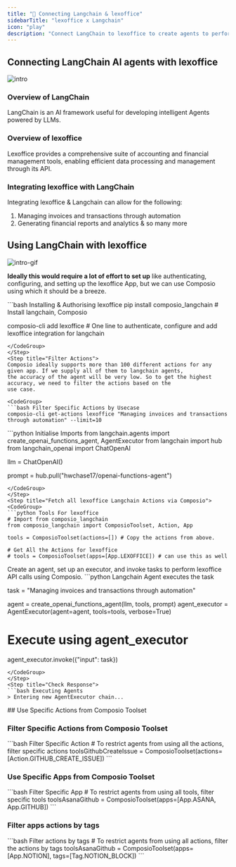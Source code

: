 ```yaml
---
title: "🚀 Connecting Langchain & lexoffice"
sidebarTitle: "lexoffice x Langchain"
icon: "play"
description: "Connect LangChain to lexoffice to create agents to perform tasks using natural language"
---
```


## Connecting LangChain AI agents with lexoffice
![intro](/media/intro.jpg)

### Overview of LangChain

LangChain is an AI framework useful for developing intelligent Agents powered by LLMs.

### Overview of lexoffice

Lexoffice provides a comprehensive suite of accounting and financial management tools, enabling efficient data processing and management through its API.

### Integrating lexoffice with LangChain

Integrating lexoffice & Langchain can allow for the following:

1. Managing invoices and transactions through automation
2. Generating financial reports and analytics
& so many more

## Using LangChain with lexoffice
![intro-gif](/media/intro.gif)
<Steps>
<Step title="Setting Up the Environment">

**Ideally this would require a lot of effort to set up** like authenticating, configuring, and setting up the lexoffice App, but we can use Composio using which it should be a breeze.

<CodeGroup>
```bash Installing & Authorising lexoffice
pip install composio_langchain # Install langchain, Composio 

composio-cli add lexoffice # One line to authenticate, configure and add lexoffice integration for langchain
```
</CodeGroup>
</Step>
<Step title="Filter Actions">
Composio ideally supports more than 100 different actions for any given app. If we supply all of them to langchain agents, 
the accuracy of the agent will be very low. So to get the highest accuracy, we need to filter the actions based on the 
use case.

<CodeGroup>
```bash Filter Specific Actions by Usecase
composio-cli get-actions lexoffice "Managing invoices and transactions through automation" --limit=10
```
</CodeGroup>

</Step>
<Step title="Import Base Packages">

<CodeGroup>
```python Initialise Imports
from langchain.agents import create_openai_functions_agent, AgentExecutor
from langchain import hub
from langchain_openai import ChatOpenAI


llm = ChatOpenAI()

prompt = hub.pull("hwchase17/openai-functions-agent")
```
</CodeGroup>
</Step>
<Step title="Fetch all lexoffice Langchain Actions via Composio">
<CodeGroup>
```python Tools For lexoffice
# Import from composio_langchain
from composio_langchain import ComposioToolset, Action, App

tools = ComposioToolset(actions=[]) # Copy the actions from above. 

# Get All the Actions for lexoffice
# tools = ComposioToolset(apps=[App.LEXOFFICE]) # can use this as well
```
</CodeGroup>
</Step>
<Step title="Execute the Agent">
Create an agent, set up an executor, and invoke tasks to perform lexoffice API calls using Composio. 
<CodeGroup>
```python Langchain Agent executes the task

task = "Managing invoices and transactions through automation"

agent = create_openai_functions_agent(llm, tools, prompt)
agent_executor = AgentExecutor(agent=agent, tools=tools, verbose=True)

# Execute using agent_executor
agent_executor.invoke({"input": task})
```
</CodeGroup>
</Step>
<Step title="Check Response">
```bash Executing Agents
> Entering new AgentExecutor chain...
```
</Step>
</Steps>
## Use Specific Actions from Composio Toolset

### Filter Specific Actions from Composio Toolset

<CodeGroup>
```bash Filter Specific Action
# To restrict agents from using all the actions, filter specific actions
toolsGithubCreateIssue = ComposioToolset(actions=[Action.GITHUB_CREATE_ISSUE])
```
</CodeGroup>

### Use Specific Apps from Composio Toolset
<CodeGroup>
```bash Filter Specific App
# To restrict agents from using all tools, filter specific tools
toolsAsanaGithub = ComposioToolset(apps=[App.ASANA, App.GITHUB])
```
</CodeGroup>

### Filter apps actions by tags 
<CodeGroup>
```bash Filter actions by tags
# To restrict agents from using all actions, filter the actions by tags
toolsAsanaGithub = ComposioToolset(apps=[App.NOTION], tags=[Tag.NOTION_BLOCK])
```
</CodeGroup>

